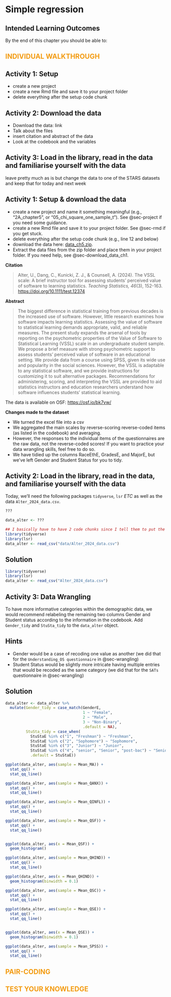 # Simple regression {#sec-reg}

## Intended Learning Outcomes {.unnumbered}

By the end of this chapter you should be able to:


## [Individual Walkthrough]{style="color: #F39C12; text-transform: uppercase;"} {.unnumbered}

## Activity 1: Setup

* create a new project
* create a new Rmd file and save it to your project folder
* delete everything after the setup code chunk 



## Activity 2: Download the data

* Download the data: link
* Talk about the files
* insert citation and abstract of the data
* Look at the codebook and the variables


## Activity 3: Load in the library, read in the data and familiarise yourself with the data


leave pretty much as is but change the data to one of the STARS datasets and keep that for today and next week



## Activity 1: Setup & download the data

* create a new project and name it something meaningful (e.g., "2A_chapter5", or "05_chi_square_one_sample_t"). See @sec-project if you need some guidance.
* create a new Rmd file and save it to your project folder. See @sec-rmd if you get stuck. 
* delete everything after the setup code chunk (e.g., line 12 and below)
* download the data here: [data_ch5.zip](data/data_ch5.zip "download").
* Extract the data files from the zip folder and place them in your project folder. If you need help, see @sec-download_data_ch1.


**Citation**

> Alter, U., Dang, C., Kunicki, Z. J., & Counsell, A. (2024). The VSSL scale: A brief instructor tool for assessing students' perceived value of software to learning statistics. *Teaching Statistics, 46*(3), 152-163. [https://doi.org/10.1111/test.12374](https://doi.org/10.1111/test.12374){target="_blank"}



**Abstract**

> The biggest difference in statistical training from previous decades is the increased use of software. However, little research examines how software impacts learning statistics. Assessing the value of software to statistical learning demands appropriate, valid, and reliable measures. The present study expands the arsenal of tools by reporting on the psychometric properties of the Value of Software to Statistical Learning (VSSL) scale in an undergraduate student sample. We propose a brief measure with strong psychometric support to assess students' perceived value of software in an educational setting. We provide data from a course using SPSS, given its wide use and popularity in the social sciences. However, the VSSL is adaptable to any statistical software, and we provide instructions for customizing it to suit alternative packages. Recommendations for administering, scoring, and interpreting the VSSL are provided to aid statistics instructors and education researchers understand how software influences students' statistical learning.

The data is available on OSF: [https://osf.io/bk7vw/](https://osf.io/bk7vw/){target="_blank"}



**Changes made to the dataset**

* We turned the excel file into a csv 
* We aggregated the main scales by reverse-scoring reverse-coded items (as listed in the codebook) and averaging.
* However, the responses to the individual items of the questionnaires are the raw data, not the reverse-coded scores! If you want to practice your data wrangling skills, feel free to do so.
* We have tidied up the columns RaceEthE, GradesE, and MajorE, but we've left Gender and Student Status for you to tidy.


## Activity 2: Load in the library, read in the data, and familiarise yourself with the data

Today, we'll need the following packages `tidyverse`, `lsr` *ETC* as well as the data `Alter_2024_data.csv`.


```r
???

data_alter <- ???

```


```r
## I basically have to have 2 code chunks since I tell them to put the data files next to the project, and mine are in a separate folder called data - unless I'll turn this into a fixed path
library(tidyverse)
library(lsr)
data_alter <- read_csv("data/Alter_2024_data.csv")
```


::: {.callout-caution collapse="true" icon="false"} 

## Solution 

```r
library(tidyverse)
library(lsr)
data_alter <- read_csv("Alter_2024_data.csv") 
```

:::




## Activity 3: Data Wrangling

To have more informative categories within the demographic data, we would recommend relabeling the remaining two columns Gender and Student status according to the information in the codebook. Add `Gender_tidy` and `StuSta_tidy` to the `data_alter` object.


::: {.callout-note collapse="true" icon="false"} 

## Hints

* Gender would be a case of recoding one value as another (we did that for the `Understanding_OS questionnaire` in @sec-wrangling)
* Student Status would be slightly more intricate having multiple entries that would be recoded as the same category (we did that for the `SATs` questionnaire in @sec-wrangling)


::: {.callout-caution collapse="true" icon="false"} 

## Solution

```r
data_alter <- data_alter %>% 
  mutate(Gender_tidy = case_match(GenderE,
                                  1 ~ "Female",
                                  2 ~ "Male",
                                  3 ~ "Non-Binary",
                                  .default = NA),
         StuSta_tidy = case_when(
           StuStaE %in% c("1", "Freshman") ~ "Freshman",
           StuStaE %in% c("2", "Sophomore") ~ "Sophomore",
           StuStaE %in% c("3", "Junior") ~ "Junior",
           StuStaE %in% c("4", "senior", "Senior", "post-bac") ~ "Senior or Higher",
           .default = StuStaE))
```

:::

:::


```r
ggplot(data_alter, aes(sample = Mean_MA)) +
  stat_qq() +
  stat_qq_line()
```


```r
ggplot(data_alter, aes(sample = Mean_QANX)) +
  stat_qq() +
  stat_qq_line()
```


```r
ggplot(data_alter, aes(sample = Mean_QINFL)) +
  stat_qq() +
  stat_qq_line()
```


```r
ggplot(data_alter, aes(sample = Mean_QSF)) +
  stat_qq() +
  stat_qq_line()


ggplot(data_alter, aes(x = Mean_QSF)) +
  geom_histogram()
```


```r
ggplot(data_alter, aes(sample = Mean_QHIND)) +
  stat_qq() +
  stat_qq_line()

ggplot(data_alter, aes(x = Mean_QHIND)) +
  geom_histogram(binwidth = 0.1)
```


```r
ggplot(data_alter, aes(sample = Mean_QSC)) +
  stat_qq() +
  stat_qq_line()
```


```r
ggplot(data_alter, aes(sample = Mean_QSE)) +
  stat_qq() +
  stat_qq_line()


ggplot(data_alter, aes(x = Mean_QSE)) +
  geom_histogram(binwidth = 0.1)
```


```r
ggplot(data_alter, aes(sample = Mean_SPSS)) +
  stat_qq() +
  stat_qq_line()
```


## [Pair-coding]{style="color: #F39C12; text-transform: uppercase;"} {.unnumbered}




## [Test your knowledge]{style="color: #F39C12; text-transform: uppercase;"} {.unnumbered}



